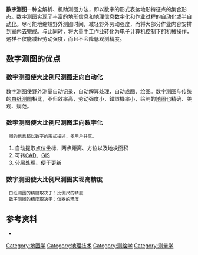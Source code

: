 {{noteTA|G1=IT}}
'''数字测图'''一种全解析、机助测图方法，即以数字的形式表达地形特征点的集合形态。数字测图实现了丰富的地形信息和[[地理信息|地理信息]][[数字化|数字化]]和作业过程的[[自动化|自动化]]或[[半自动化|半自动化]]。尽可能地缩短野外测图时间，减轻野外劳动强度，而将大部分作业内容安排到室内去完成。与此同时，将大量手工作业转化为电子计算机控制下的机械操作，这样不仅能减轻劳动强度，而且不会降低观测精度。
==数字测图的优点==
===数字测图使大比例尺测图走向自动化===

数字测图使野外测量自动记录，自动解算处理，自动成图、绘图。数字测图与传统的[[白纸测图|白纸测图]]相比，不但效率高，劳动强度小，錯誤機率小，绘制的[[地图|地图]]也精确、美观、规范。

===数字测图使大比例尺测图走向数字化===

  图的信息都以数字的形式描述，多用戶共享。
# 自动提取点位坐标、两点距离、方位以及地块面积
# 可转[[CAD|CAD]]、[[GIS|GIS]]
# 分层处理、便于更新　

===数字测图使大比例尺测图实现高精度===

  白纸测图的精度取决于：比例尺的精度
  数字测图的精度取决于：仪器的精度


==参考资料==
<div class="references-small">
<references />
*{{cite book |author=杨德麟 |authorlink= |coauthors= |title=大比例尺数字测图的原理 方法与应用|year=1998 |publisher=清华大学出版社 |location=北京 |isbn=7-302-02800-1}}
</div>



[[Category:地图学|Category:地图学]]
[[Category:地理技术|Category:地理技术]]
[[Category:测绘学|Category:测绘学]]
[[Category:测量学|Category:测量学]]